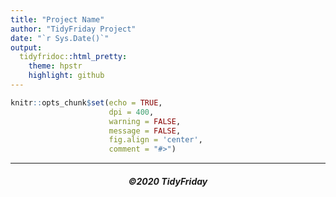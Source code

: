 ```yaml
---
title: "Project Name"
author: "TidyFriday Project"
date: "`r Sys.Date()`"
output:
  tidyfridoc::html_pretty:
    theme: hpstr
    highlight: github
---
```


```r
knitr::opts_chunk$set(echo = TRUE,
                      dpi = 400,
                      warning = FALSE,
                      message = FALSE,
                      fig.align = 'center',
                      comment = "#>")
```



---

<h5 align="center">©2020 TidyFriday</h5>
